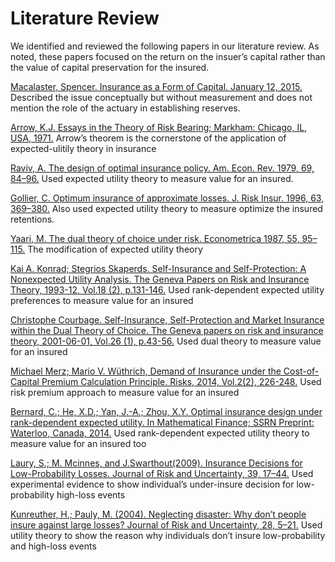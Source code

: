 # Literature Review
We identified and reviewed the following papers in our literature review. As noted, these papers focused on the return on the insuer's capital rather than the value of capital preservation for the insured.

[Macalaster, Spencer. Insurance as a Form of Capital. January 12, 2015.](https://www.insurancejournal.com/magazines/mag-closingquote/2015/01/12/353262.htm) Described the issue conceptually but without measurement and does not mention the role of the actuary in establishing reserves.

[Arrow, K.J. Essays in the Theory of Risk Bearing; Markham: Chicago, IL, USA, 1971.](https://content.ebscohost.com/ContentServer.asp?T=P&P=AN&K=5054063&S=R&D=bth&EbscoContent=dGJyMNXb4kSeqa440dvuOLCmsEieqK5Ss664TbOWxWXS&ContentCustomer=dGJyMPGut1C0rLNRuePfgeyx83vt5OyF39%2Fs) Arrow's theorem is the cornerstone of the application of expected-ulitily theory in insurance

[Raviv, A. The design of optimal insurance policy. Am. Econ. Rev. 1979, 69, 84--96.](https://www.jstor.org/stable/1802499) Used expected utility theory to measure value for an insured.

[Gollier, C. Optimum insurance of approximate losses. J. Risk Insur. 1996, 63, 369--380.](https://www.jstor.org/stable/253617) Also used expected utility theory to measure optimize the insured retentions.

[Yaari, M. The dual theory of choice under risk. Econometrica 1987, 55, 95--115.](https://www.jstor.org/stable/1911158) The modification of expected utility theory

[Kai A. Konrad; Stegrios Skaperds. Self-Insurance and Self-Protection: A Nonexpected Utility Analysis. The Geneva Papers on Risk and Insurance Theory, 1993-12, Vol.18 (2), p.131-146.](https://www.jstor.org/stable/41953283) Used rank-dependent expected utility preferences to measure value for an insured

[Christophe Courbage. Self-Insurance, Self-Protection and Market Insurance within the Dual Theory of Choice. The Geneva papers on risk and insurance theory, 2001-06-01, Vol.26 (1), p.43-56.](https://www.researchgate.net/publication/5221351_Self-Insurance_Self-Protection_and_Market_Insurance_within_the_Dual_Theory_of_Choice_In_The_Geneva_Papers_on_Risk_and_Insurance_Theory_26_1_43-56) Used dual theory to measure value for an insured

[Michael Merz; Mario V. Wüthrich, Demand of Insurance under the Cost-of-Capital Premium Calculation Principle. Risks, 2014, Vol.2(2), 226-248.](https://www.mdpi.com/2227-9091/2/2/226/htm) Used risk premium approach to measure value for an insured

[Bernard, C.; He, X.D.; Yan, J.-A.; Zhou, X.Y. Optimal insurance design under rank-dependent expected utility. In Mathematical Finance; SSRN Preprint: Waterloo, Canada, 2014.](https://www.researchgate.net/publication/228293026_Optimal_Insurance_Design_Under_Rank-Dependent_Expected_Utility) Used rank-dependent expected utility theory to measure value for an insured too

[Laury, S.; M. Mcinnes, and J.Swarthout(2009). Insurance Decisions for Low-Probability Losses. Journal of Risk and Uncertainty, 39, 17--44.](https://www.researchgate.net/publication/225581818_Insurance_Decisions_for_Low_Probability_Losses) Used experimental evidence to show individual's under-insure decision for low-probability high-loss events

[Kunreuther, H.; Pauly, M. (2004). Neglecting disaster: Why don't people insure against large losses? Journal of Risk and Uncertainty, 28, 5--21.](https://www.jstor.org/stable/41761127) Used utility theory to show the reason why individuals don't insure low-probability and high-loss events
